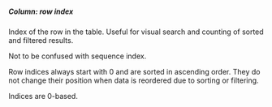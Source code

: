 ##### Column: row index

Index of the row in the table. Useful for visual search and counting of sorted and filtered results.

Not to be confused with sequence index.

Row indices always start with 0 and are sorted in ascending order. They do not change their position when data is reordered due to sorting or filtering.

Indices are 0-based.
